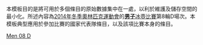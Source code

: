 <noinclude>
本模板目的是將可用於多個條目的原始數據集中在一處，以利於維護及儲存空間的最小化。所述內容為[[2014年冬季奧林匹克運動會]]的[[2014年冬季奧林匹克運動會男子冰壺比賽|'''男子'''冰壺比賽]]第8輪D場次。本模板典型應用於參加比賽的國家代表隊條目，以及該項比賽本身的條目。
</noinclude>{{Curlingbox
| sheet = D {{v|2014 Winter Olympics men's curling draw 8 sheet D}}
| team1= {{flagIOC|SUI|2014年冬季}}（[[Sven Michel|Michel]]）
|1|0|2|0|1|0|0|2|0|1| |7
| team2 = {{flagIOC|GER|2014年冬季}}（[[John Jahr|Jahr]]）{{X}}
|0|2|0|1|0|2|1|0|2|0| |8
}}<noinclude>
{{2014 Winter Olympics curling convenience template navbox}}
[[Category:2014年冬季奧林匹克運動會冰壺比賽模板|Men 08 D]]
</noinclude>